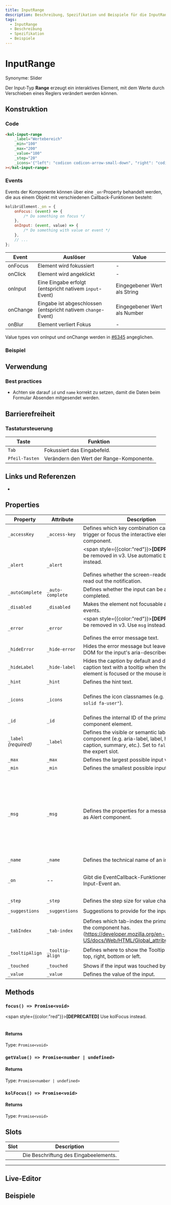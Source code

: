 ```yaml
---
title: InputRange
description: Beschreibung, Spezifikation und Beispiele für die InputRange-Komponente.
tags:
  - InputRange
  - Beschreibung
  - Spezifikation
  - Beispiele
---
```



# InputRange

Synonyme: Slider

Der Input-Typ **Range** erzeugt ein interaktives Element, mit dem Werte durch Verschieben eines Reglers verändert werden können.

## Konstruktion

### Code

```html
<kol-input-range
	_label="Wertebereich"
	_min="100"
	_max="200"
	_value="100"
	_step="20"
	_icons='{"left": "codicon codicon-arrow-small-down", "right": "codicon codicon-arrow-small-up"}'
></kol-input-range>
```

### Events

Events der Komponente können über eine `_on`-Property behandelt werden, die aus einem Objekt mit verschiedenen Callback-Funktionen besteht:

```js
kolibriElement._on = {
	onFocus: (event) => {
		/* Do something on focus */
	},
	onInput: (event, value) => {
		/* Do something with value or event */
	},
	// ...
};
```

| Event    | Auslöser                                                      | Value                        |
| -------- | ------------------------------------------------------------- | ---------------------------- |
| onFocus  | Element wird fokussiert                                       | -                            |
| onClick  | Element wird angeklickt                                       | -                            |
| onInput  | Eine Eingabe erfolgt (entspricht nativem `input`-Event)       | Eingegebener Wert als String |
| onChange | Eingabe ist abgeschlossen (entspricht nativem `change`-Event) | Eingegebener Wert als Number |
| onBlur   | Element verliert Fokus                                        | -                            |

Value types von onInput und onChange werden in [#6345](https://github.com/public-ui/kolibri/issues/6345) angeglichen.

### Beispiel

<kol-input-range
	_label="Wertebereich"
	_min="100"
	_max="200"
	_value="100"
	_step="20"
	_icons='{"left": "codicon codicon-arrow-small-down", "right": "codicon codicon-arrow-small-up"}'></kol-input-range>

## Verwendung

### Best practices

- Achten sie darauf `id` und `name` korrekt zu setzen, damit die Daten beim Formular Absenden mitgesendet werden.

## Barrierefreiheit

### Tastatursteuerung

| Taste          | Funktion                                 |
| -------------- | ---------------------------------------- |
| `Tab`          | Fokussiert das Eingabefeld.              |
| `Pfeil-Tasten` | Verändern den Wert der Range-Komponente. |

## Links und Referenzen

- <kol-link _href="https://medium.com/@gavyn/til-autofocus-inputs-are-an-accessibility-problem-32ced60c3109" _target="_blank"></kol-link>

<!-- Auto Generated Below -->

## Properties

| Property              | Attribute        | Description                                                                                                                                                                           | Type                                                                                                                                                                                                                                                                                                                                                                                        | Default     |
| --------------------- | ---------------- | ------------------------------------------------------------------------------------------------------------------------------------------------------------------------------------- | ------------------------------------------------------------------------------------------------------------------------------------------------------------------------------------------------------------------------------------------------------------------------------------------------------------------------------------------------------------------------------------------- | ----------- |
| `_accessKey`          | `_access-key`    | Defines which key combination can be used to trigger or focus the interactive element of the component.                                                                               | `string \| undefined`                                                                                                                                                                                                                                                                                                                                                                       | `undefined` |
| `_alert`              | `_alert`         | <span style={{color:"red"}}>**[DEPRECATED]**</span> Will be removed in v3. Use automatic behaviour instead.<br/><br/>Defines whether the screen-readers should read out the notification. | `boolean \| undefined`                                                                                                                                                                                                                                                                                                                                                                      | `undefined` |
| `_autoComplete`       | `_auto-complete` | Defines whether the input can be auto-completed.                                                                                                                                      | `"off" \| "on" \| undefined`                                                                                                                                                                                                                                                                                                                                                                | `undefined` |
| `_disabled`           | `_disabled`      | Makes the element not focusable and ignore all events.                                                                                                                                | `boolean \| undefined`                                                                                                                                                                                                                                                                                                                                                                      | `false`     |
| `_error`              | `_error`         | <span style={{color:"red"}}>**[DEPRECATED]**</span> Will be removed in v3. Use `msg` instead.<br/><br/>Defines the error message text.                                                    | `string \| undefined`                                                                                                                                                                                                                                                                                                                                                                       | `undefined` |
| `_hideError`          | `_hide-error`    | Hides the error message but leaves it in the DOM for the input's aria-describedby.                                                                                                    | `boolean \| undefined`                                                                                                                                                                                                                                                                                                                                                                      | `false`     |
| `_hideLabel`          | `_hide-label`    | Hides the caption by default and displays the caption text with a tooltip when the interactive element is focused or the mouse is over it.                                            | `boolean \| undefined`                                                                                                                                                                                                                                                                                                                                                                      | `false`     |
| `_hint`               | `_hint`          | Defines the hint text.                                                                                                                                                                | `string \| undefined`                                                                                                                                                                                                                                                                                                                                                                       | `''`        |
| `_icons`              | `_icons`         | Defines the icon classnames (e.g. `_icons="fa-solid fa-user"`).                                                                                                                       | `string \| undefined \| { right?: IconOrIconClass \| undefined; left?: IconOrIconClass \| undefined; }`                                                                                                                                                                                                                                                                                     | `undefined` |
| `_id`                 | `_id`            | Defines the internal ID of the primary component element.                                                                                                                             | `string \| undefined`                                                                                                                                                                                                                                                                                                                                                                       | `undefined` |
| `_label` _(required)_ | `_label`         | Defines the visible or semantic label of the component (e.g. aria-label, label, headline, caption, summary, etc.). Set to `false` to enable the expert slot.                          | `string`                                                                                                                                                                                                                                                                                                                                                                                    | `undefined` |
| `_max`                | `_max`           | Defines the largest possible input value.                                                                                                                                             | `number \| undefined`                                                                                                                                                                                                                                                                                                                                                                       | `undefined` |
| `_min`                | `_min`           | Defines the smallest possible input value.                                                                                                                                            | `number \| undefined`                                                                                                                                                                                                                                                                                                                                                                       | `undefined` |
| `_msg`                | `_msg`           | Defines the properties for a message rendered as Alert component.                                                                                                                     | `string \| undefined \| {} & { _level?: 0 \| 2 \| 1 \| 4 \| 3 \| 5 \| 6 \| undefined; _on?: KoliBriAlertEventCallbacks \| undefined; _type?: "default" \| "info" \| "success" \| "warning" \| "error" \| undefined; _variant?: "card" \| "msg" \| undefined; _label?: string \| undefined; _alert?: boolean \| undefined; _hasCloser?: boolean \| undefined; } & { _description: string; }` | `undefined` |
| `_name`               | `_name`          | Defines the technical name of an input field.                                                                                                                                         | `string \| undefined`                                                                                                                                                                                                                                                                                                                                                                       | `undefined` |
| `_on`                 | --               | Gibt die EventCallback-Funktionen für das Input-Event an.                                                                                                                             | `InputTypeOnBlur & InputTypeOnClick & InputTypeOnChange & InputTypeOnFocus & InputTypeOnInput \| undefined`                                                                                                                                                                                                                                                                                 | `undefined` |
| `_step`               | `_step`          | Defines the step size for value changes.                                                                                                                                              | `number \| undefined`                                                                                                                                                                                                                                                                                                                                                                       | `undefined` |
| `_suggestions`        | `_suggestions`   | Suggestions to provide for the input.                                                                                                                                                 | `W3CInputValue[] \| string \| undefined`                                                                                                                                                                                                                                                                                                                                                    | `undefined` |
| `_tabIndex`           | `_tab-index`     | Defines which tab-index the primary element of the component has. (https://developer.mozilla.org/en-US/docs/Web/HTML/Global_attributes/tabindex)                                      | `number \| undefined`                                                                                                                                                                                                                                                                                                                                                                       | `undefined` |
| `_tooltipAlign`       | `_tooltip-align` | Defines where to show the Tooltip preferably: top, right, bottom or left.                                                                                                             | `"bottom" \| "left" \| "right" \| "top" \| undefined`                                                                                                                                                                                                                                                                                                                                       | `'top'`     |
| `_touched`            | `_touched`       | Shows if the input was touched by a user.                                                                                                                                             | `boolean \| undefined`                                                                                                                                                                                                                                                                                                                                                                      | `false`     |
| `_value`              | `_value`         | Defines the value of the input.                                                                                                                                                       | `number \| undefined`                                                                                                                                                                                                                                                                                                                                                                       | `undefined` |

## Methods

### `focus() => Promise<void>`

<span style={{color:"red"}}>**[DEPRECATED]**</span> Use kolFocus instead.<br/><br/>

#### Returns

Type: `Promise<void>`

### `getValue() => Promise<number | undefined>`

#### Returns

Type: `Promise<number | undefined>`

### `kolFocus() => Promise<void>`

#### Returns

Type: `Promise<void>`

## Slots

| Slot | Description                           |
| ---- | ------------------------------------- |
|      | Die Beschriftung des Eingabeelements. |

---

<ExampleLink component="input-range" />

## Live-Editor

<LiveEditorCompact component="input-range" />

## Beispiele

<Configurator component="input-range" sample="basic" />
